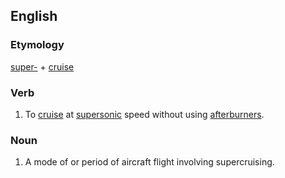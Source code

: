 ==English==
===Etymology===
[[super-]] + [[cruise]]
===Verb===
{{en-verb|supercruis|es}}
#{{aircraft}} To [[cruise]] at [[supersonic]] speed without using [[afterburners]].

===Noun===
{{en-noun}}
#{{aircraft}} A mode of or period of aircraft flight involving supercruising.
